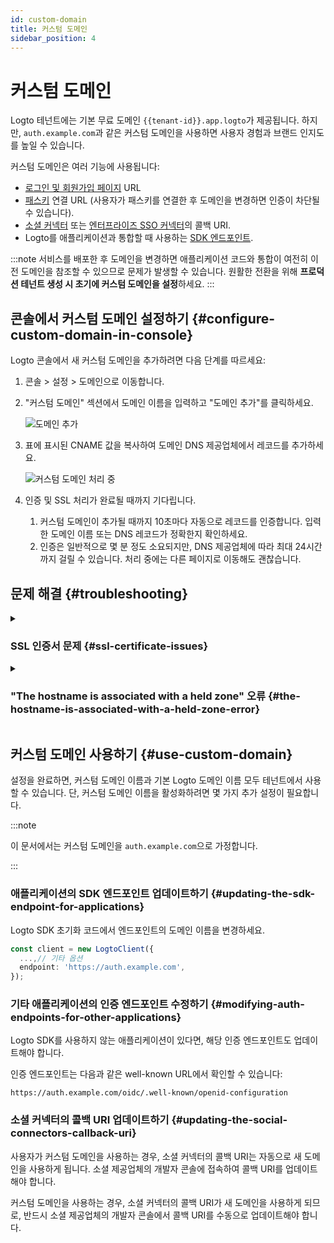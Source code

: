 ```yaml
---
id: custom-domain
title: 커스텀 도메인
sidebar_position: 4
---
```


# 커스텀 도메인

Logto 테넌트에는 기본 무료 도메인 `{{tenant-id}}.app.logto`가 제공됩니다. 하지만, `auth.example.com`과 같은 커스텀 도메인을 사용하면 사용자 경험과 브랜드 인지도를 높일 수 있습니다.

커스텀 도메인은 여러 기능에 사용됩니다:

- [로그인 및 회원가입 페이지](/end-user-flows/sign-up-and-sign-in) URL
- [패스키](/end-user-flows/mfa/webauthn) 연결 URL (사용자가 패스키를 연결한 후 도메인을 변경하면 인증이 차단될 수 있습니다).
- [소셜 커넥터](/connectors/social-connectors) 또는 [엔터프라이즈 SSO 커넥터](/connectors/enterprise-connectors)의 콜백 URI.
- Logto를 애플리케이션과 통합할 때 사용하는 [SDK 엔드포인트](/integrate-logto/application-data-structure#openid-provider-configuration-endpoint).

:::note
서비스를 배포한 후 도메인을 변경하면 애플리케이션 코드와 통합이 여전히 이전 도메인을 참조할 수 있으므로 문제가 발생할 수 있습니다. 원활한 전환을 위해 **프로덕션 테넌트 생성 시 초기에 커스텀 도메인을 설정**하세요.
:::

## 콘솔에서 커스텀 도메인 설정하기 \{#configure-custom-domain-in-console}

Logto 콘솔에서 새 커스텀 도메인을 추가하려면 다음 단계를 따르세요:

1. <CloudLink to="/tenant-settings/domains">콘솔 > 설정 > 도메인</CloudLink>으로 이동합니다.
2. "커스텀 도메인" 섹션에서 도메인 이름을 입력하고 "도메인 추가"를 클릭하세요.

   <img src="/img/assets/custom-domain-section.jpeg" alt="도메인 추가" />

3. 표에 표시된 CNAME 값을 복사하여 도메인 DNS 제공업체에서 레코드를 추가하세요.

   <img src="/img/assets/custom-domain-processing.jpeg" alt="커스텀 도메인 처리 중" />

4. 인증 및 SSL 처리가 완료될 때까지 기다립니다.
   1. 커스텀 도메인이 추가될 때까지 10초마다 자동으로 레코드를 인증합니다. 입력한 도메인 이름 또는 DNS 레코드가 정확한지 확인하세요.
   2. 인증은 일반적으로 몇 분 정도 소요되지만, DNS 제공업체에 따라 최대 24시간까지 걸릴 수 있습니다. 처리 중에는 다른 페이지로 이동해도 괜찮습니다.

## 문제 해결 \{#troubleshooting}

<details>
<summary>

### SSL 인증서 문제 \{#ssl-certificate-issues}

</summary>

커스텀 도메인 설정 시 SSL 인증서 문제를 겪는 경우, DNS 설정의 CAA 레코드와 관련이 있을 수 있습니다. CAA 레코드는 어떤 인증 기관(CA)이 도메인에 대한 인증서를 발급할 수 있는지 지정합니다. CAA 레코드를 사용하는 경우, Logto가 SSL 인증서를 발급할 수 있도록 "letsencrypt.org"와 "pki.goog" 모두를 허용해야 합니다.

CAA 레코드와 관련된 SSL 인증서 문제를 해결하려면 [Cloudflare의 문서](https://developers.cloudflare.com/ssl/edge-certificates/caa-records/)를 참고하세요.

</details>

<details>
<summary>

### "The hostname is associated with a held zone" 오류 \{#the-hostname-is-associated-with-a-held-zone-error}

</summary>

커스텀 도메인을 추가할 때 "The hostname is associated with a held zone, please contact the owner to have the hold removed"라는 오류 메시지가 표시된다면, 해당 도메인이 이미 Cloudflare 존에 있으며 "Zone Hold" 상태로 설정되어 있음을 의미합니다. 자세한 내용은 [Cloudflare 문서](https://developers.cloudflare.com/fundamentals/setup/account/account-security/zone-holds/)를 참고하세요.

이 문제를 해결하려면 존 홀드를 해제해야 합니다. Cloudflare에서 존 홀드를 해제하는 방법은 위 링크를 참고하세요.

</details>

## 커스텀 도메인 사용하기 \{#use-custom-domain}

설정을 완료하면, 커스텀 도메인 이름과 기본 Logto 도메인 이름 모두 테넌트에서 사용할 수 있습니다. 단, 커스텀 도메인 이름을 활성화하려면 몇 가지 추가 설정이 필요합니다.

:::note

이 문서에서는 커스텀 도메인을 `auth.example.com`으로 가정합니다.

:::

### 애플리케이션의 SDK 엔드포인트 업데이트하기 \{#updating-the-sdk-endpoint-for-applications}

Logto SDK 초기화 코드에서 엔드포인트의 도메인 이름을 변경하세요.

```typescript
const client = new LogtoClient({
  ...,// 기타 옵션
  endpoint: 'https://auth.example.com',
});
```

### 기타 애플리케이션의 인증 엔드포인트 수정하기 \{#modifying-auth-endpoints-for-other-applications}

Logto SDK를 사용하지 않는 애플리케이션이 있다면, 해당 인증 엔드포인트도 업데이트해야 합니다.

인증 엔드포인트는 다음과 같은 well-known URL에서 확인할 수 있습니다:

```
https://auth.example.com/oidc/.well-known/openid-configuration
```

### 소셜 커넥터의 콜백 URI 업데이트하기 \{#updating-the-social-connectors-callback-uri}

사용자가 커스텀 도메인을 사용하는 경우, 소셜 커넥터의 콜백 URI는 자동으로 새 도메인을 사용하게 됩니다. 소셜 제공업체의 개발자 콘솔에 접속하여 콜백 URI를 업데이트해야 합니다.

커스텀 도메인을 사용하는 경우, 소셜 커넥터의 콜백 URI가 새 도메인을 사용하게 되므로, 반드시 소셜 제공업체의 개발자 콘솔에서 콜백 URI를 수동으로 업데이트해야 합니다.
